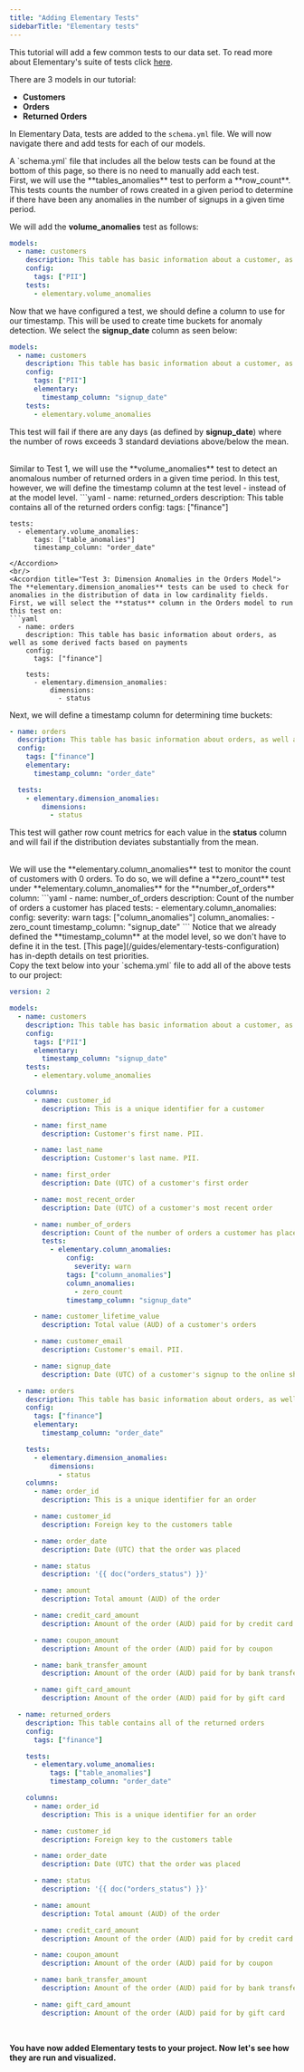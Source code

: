```yaml
---
title: "Adding Elementary Tests"
sidebarTitle: "Elementary tests"
---
```


This tutorial will add a few common tests to our data set.
To read more about Elementary's suite of tests click [here](/guides/add-elementary-tests). <br/>

There are 3 models in our tutorial:<br/>

- **Customers**
- **Orders**
- **Returned Orders**

In Elementary Data, tests are added to the `schema.yml` file. We will now navigate there and add tests for each of our models.

<Warning>
A `schema.yml` file that includes all the below tests can be found at the bottom of this page, so there is no need to manually add each test.
</Warning>
<br/>
<Accordion title="Test 1: Customer Signups">
First, we will use the **tables_anomalies** test to perform a **row_count**. This tests counts the number of rows created in a given period to determine if there have been any anomalies in the number of signups in a given time period.

We will add the **volume_anomalies** test as follows:

```yaml
models:
  - name: customers
    description: This table has basic information about a customer, as well as some derived facts based on a customer's orders
    config:
      tags: ["PII"]
    tests:
      - elementary.volume_anomalies
```

Now that we have configured a test, we should define a column to use for our timestamp. This will be used to create time buckets for anomaly detection. We select the **signup_date** column as seen below:

```yaml
models:
  - name: customers
    description: This table has basic information about a customer, as well as some derived facts based on a customer's orders
    config:
      tags: ["PII"]
      elementary:
        timestamp_column: "signup_date"
    tests:
      - elementary.volume_anomalies
```

This test will fail if there are any days (as defined by **signup_date**) where the number of rows exceeds 3 standard deviations above/below the mean.

</Accordion>
<br/>
<Accordion title="Test 2: Returned Orders">
Similar to Test 1, we will use the **volume_anomalies** test to detect an anomalous number of returned orders in a given time period. In this test, however, we will define the timestamp column at the test level - instead of at the model level.
```yaml
  - name: returned_orders
    description: This table contains all of the returned orders
    config:
      tags: ["finance"]

    tests:
      - elementary.volume_anomalies:
          tags: ["table_anomalies"]
          timestamp_column: "order_date"

````
</Accordion>
<br/>
<Accordion title="Test 3: Dimension Anomalies in the Orders Model">
The **elementary.dimension_anomalies** tests can be used to check for anomalies in the distribution of data in low cardinality fields. First, we will select the **status** column in the Orders model to run this test on:
```yaml
  - name: orders
    description: This table has basic information about orders, as well as some derived facts based on payments
    config:
      tags: ["finance"]

    tests:
      - elementary.dimension_anomalies:
          dimensions:
            - status
````

Next, we will define a timestamp column for determining time buckets:

```yaml
- name: orders
  description: This table has basic information about orders, as well as some derived facts based on payments
  config:
    tags: ["finance"]
    elementary:
      timestamp_column: "order_date"

  tests:
    - elementary.dimension_anomalies:
        dimensions:
          - status
```

This test will gather row count metrics for each value in the **status** column and will fail if the distribution deviates substantially from the mean.

</Accordion>
<br/>
<Accordion title="Test 4: Column Anomalies in the Customers Model">
We will use the **elementary.column_anomalies** test to monitor the count of customers with 0 orders. To do so, we will define a **zero_count** test under **elementary.column_anomalies** for the **number_of_orders** column:
```yaml
      - name: number_of_orders
        description: Count of the number of orders a customer has placed
        tests:
          - elementary.column_anomalies:
              config:
                severity: warn
              tags: ["column_anomalies"]
              column_anomalies:
                - zero_count
              timestamp_column: "signup_date"
```
<Info>
Notice that we already defined the **timestamp_column** at the model level, so we don't have to define it in the test. [This page](/guides/elementary-tests-configuration) has in-depth details on test priorities.
</Info>
</Accordion>
<br/>
Copy the text below into your `schema.yml` file to add all of the above tests to our project:
<Accordion title="Final schema.yml file">

```yaml
version: 2

models:
  - name: customers
    description: This table has basic information about a customer, as well as some derived facts based on a customer's orders
    config:
      tags: ["PII"]
      elementary:
        timestamp_column: "signup_date"
    tests:
      - elementary.volume_anomalies

    columns:
      - name: customer_id
        description: This is a unique identifier for a customer

      - name: first_name
        description: Customer's first name. PII.

      - name: last_name
        description: Customer's last name. PII.

      - name: first_order
        description: Date (UTC) of a customer's first order

      - name: most_recent_order
        description: Date (UTC) of a customer's most recent order

      - name: number_of_orders
        description: Count of the number of orders a customer has placed
        tests:
          - elementary.column_anomalies:
              config:
                severity: warn
              tags: ["column_anomalies"]
              column_anomalies:
                - zero_count
              timestamp_column: "signup_date"

      - name: customer_lifetime_value
        description: Total value (AUD) of a customer's orders

      - name: customer_email
        description: Customer's email. PII.

      - name: signup_date
        description: Date (UTC) of a customer's signup to the online shop.

  - name: orders
    description: This table has basic information about orders, as well as some derived facts based on payments
    config:
      tags: ["finance"]
      elementary:
        timestamp_column: "order_date"

    tests:
      - elementary.dimension_anomalies:
          dimensions:
            - status
    columns:
      - name: order_id
        description: This is a unique identifier for an order

      - name: customer_id
        description: Foreign key to the customers table

      - name: order_date
        description: Date (UTC) that the order was placed

      - name: status
        description: '{{ doc("orders_status") }}'

      - name: amount
        description: Total amount (AUD) of the order

      - name: credit_card_amount
        description: Amount of the order (AUD) paid for by credit card

      - name: coupon_amount
        description: Amount of the order (AUD) paid for by coupon

      - name: bank_transfer_amount
        description: Amount of the order (AUD) paid for by bank transfer

      - name: gift_card_amount
        description: Amount of the order (AUD) paid for by gift card

  - name: returned_orders
    description: This table contains all of the returned orders
    config:
      tags: ["finance"]

    tests:
      - elementary.volume_anomalies:
          tags: ["table_anomalies"]
          timestamp_column: "order_date"

    columns:
      - name: order_id
        description: This is a unique identifier for an order

      - name: customer_id
        description: Foreign key to the customers table

      - name: order_date
        description: Date (UTC) that the order was placed

      - name: status
        description: '{{ doc("orders_status") }}'

      - name: amount
        description: Total amount (AUD) of the order

      - name: credit_card_amount
        description: Amount of the order (AUD) paid for by credit card

      - name: coupon_amount
        description: Amount of the order (AUD) paid for by coupon

      - name: bank_transfer_amount
        description: Amount of the order (AUD) paid for by bank transfer

      - name: gift_card_amount
        description: Amount of the order (AUD) paid for by gift card
```

</Accordion>
<br/>

**You have now added Elementary tests to your project. Now let's see how they are run and visualized.**
